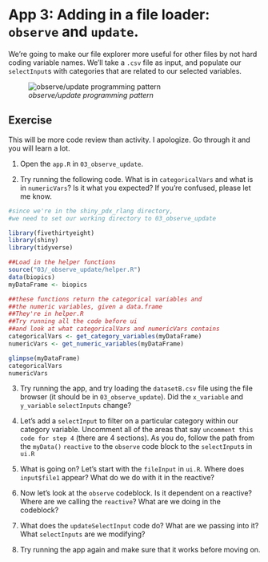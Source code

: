 # App 3: Adding in a file loader: `observe` and `update`.

We're going to make our file explorer more useful for other files by not hard coding variable names. We'll take a `.csv` file as input, and populate our `selectInput`s with categories that are related to our selected variables.

![*observe/update programming pattern*](img/observe_update.png)

## Exercise

This will be more code review than activity. I apologize. Go through it and you will learn a lot.

1. Open the `app.R` in `03_observe_update`.

2. Try running the following code. What is in `categoricalVars` and what is in `numericVars`? Is it what you expected? If you're confused, please let me know.

```r
#since we're in the shiny_pdx_rlang directory,
#we need to set our working directory to 03_observe_update

library(fivethirtyeight)
library(shiny)
library(tidyverse)

##Load in the helper functions
source("03/_observe_update/helper.R")
data(biopics)
myDataFrame <- biopics

##these functions return the categorical variables and
##the numeric variables, given a data.frame
##They're in helper.R
##Try running all the code before ui
##and look at what categoricalVars and numericVars contains
categoricalVars <- get_category_variables(myDataFrame)
numericVars <- get_numeric_variables(myDataFrame)

glimpse(myDataFrame)
categoricalVars
numericVars
```

3. Try running the app, and try loading the `datasetB.csv` file using the file browser (it should be in `03_observe_update`). Did the `x_variable` and `y_variable` `selectInputs` change?

4. Let's add a `selectInput` to filter on a particular category within our category variable. Uncomment all of the areas that say `uncomment this code for step 4` (there are 4 sections). As you do, follow the path from the `myData()` `reactive` to the `observe` code block to the `selectInput`s in `ui.R`

5. What is going on? Let's start with the `fileInput` in `ui.R`. Where does `input$file1` appear? What do we do with it in the reactive?

6. Now let's look at the `observe` codeblock. Is it dependent on a reactive? Where are we calling the `reactive`? What are we doing in the codeblock?

7. What does the `updateSelectInput` code do? What are we passing into it? What `selectInputs` are we modifying?

8. Try running the app again and make sure that it works before moving on.

